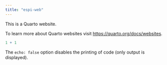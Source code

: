 ```yaml
---
title: "espi-web"
---
```


This is a Quarto website.

To learn more about Quarto websites visit <https://quarto.org/docs/websites>.

```r
1 + 1
```

The `echo: false` option disables the printing of code (only output is displayed).
